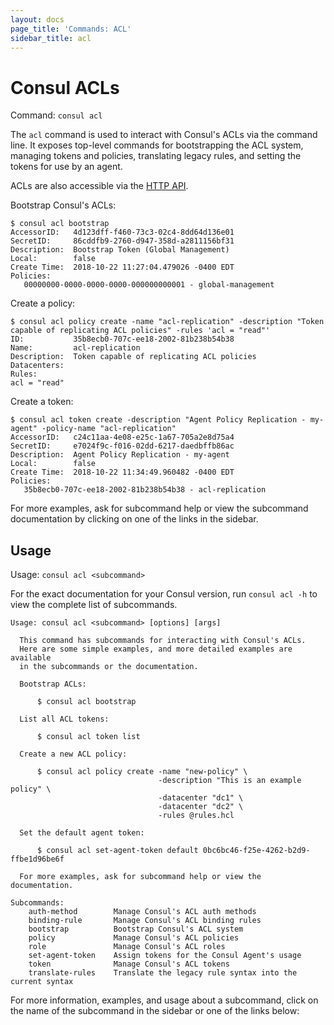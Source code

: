 ```yaml
---
layout: docs
page_title: 'Commands: ACL'
sidebar_title: acl
---
```


# Consul ACLs

Command: `consul acl`

The `acl` command is used to interact with Consul's ACLs via the command
line. It exposes top-level commands for bootstrapping the ACL system,
managing tokens and policies, translating legacy rules, and setting the
tokens for use by an agent.

ACLs are also accessible via the [HTTP API](/api/acl/acl).

Bootstrap Consul's ACLs:

```shell-session
$ consul acl bootstrap
AccessorID:   4d123dff-f460-73c3-02c4-8dd64d136e01
SecretID:     86cddfb9-2760-d947-358d-a2811156bf31
Description:  Bootstrap Token (Global Management)
Local:        false
Create Time:  2018-10-22 11:27:04.479026 -0400 EDT
Policies:
   00000000-0000-0000-0000-000000000001 - global-management
```

Create a policy:

```shell-session
$ consul acl policy create -name "acl-replication" -description "Token capable of replicating ACL policies" -rules 'acl = "read"'
ID:           35b8ecb0-707c-ee18-2002-81b238b54b38
Name:         acl-replication
Description:  Token capable of replicating ACL policies
Datacenters:
Rules:
acl = "read"
```

Create a token:

```shell-session
$ consul acl token create -description "Agent Policy Replication - my-agent" -policy-name "acl-replication"
AccessorID:   c24c11aa-4e08-e25c-1a67-705a2e8d75a4
SecretID:     e7024f9c-f016-02dd-6217-daedbffb86ac
Description:  Agent Policy Replication - my-agent
Local:        false
Create Time:  2018-10-22 11:34:49.960482 -0400 EDT
Policies:
   35b8ecb0-707c-ee18-2002-81b238b54b38 - acl-replication
```

For more examples, ask for subcommand help or view the subcommand documentation
by clicking on one of the links in the sidebar.

## Usage

Usage: `consul acl <subcommand>`

For the exact documentation for your Consul version, run `consul acl -h` to
view the complete list of subcommands.

```text
Usage: consul acl <subcommand> [options] [args]

  This command has subcommands for interacting with Consul's ACLs.
  Here are some simple examples, and more detailed examples are available
  in the subcommands or the documentation.

  Bootstrap ACLs:

      $ consul acl bootstrap

  List all ACL tokens:

      $ consul acl token list

  Create a new ACL policy:

      $ consul acl policy create -name "new-policy" \
                                 -description "This is an example policy" \
                                 -datacenter "dc1" \
                                 -datacenter "dc2" \
                                 -rules @rules.hcl

  Set the default agent token:

      $ consul acl set-agent-token default 0bc6bc46-f25e-4262-b2d9-ffbe1d96be6f

  For more examples, ask for subcommand help or view the documentation.

Subcommands:
    auth-method        Manage Consul's ACL auth methods
    binding-rule       Manage Consul's ACL binding rules
    bootstrap          Bootstrap Consul's ACL system
    policy             Manage Consul's ACL policies
    role               Manage Consul's ACL roles
    set-agent-token    Assign tokens for the Consul Agent's usage
    token              Manage Consul's ACL tokens
    translate-rules    Translate the legacy rule syntax into the current syntax

```

For more information, examples, and usage about a subcommand, click on the name
of the subcommand in the sidebar or one of the links below:
